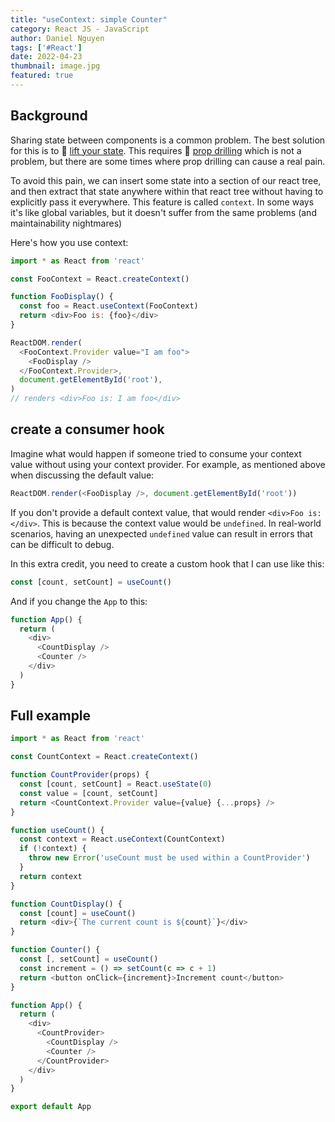 ```yaml
---
title: "useContext: simple Counter"
category: React JS - JavaScript
author: Daniel Nguyen
tags: ['#React']
date: 2022-04-23
thumbnail: image.jpg
featured: true
---
```


## Background

Sharing state between components is a common problem. The best solution for this
is to 📜 [lift your state](https://reactjs.org/docs/lifting-state-up.html). This
requires 📜 [prop drilling](https://kentcdodds.com/blog/prop-drilling) which is
not a problem, but there are some times where prop drilling can cause a real
pain.

To avoid this pain, we can insert some state into a section of our react tree,
and then extract that state anywhere within that react tree without having to
explicitly pass it everywhere. This feature is called `context`. In some ways
it's like global variables, but it doesn't suffer from the same problems (and
maintainability nightmares)

Here's how you use context:

```javascript
import * as React from 'react'

const FooContext = React.createContext()

function FooDisplay() {
  const foo = React.useContext(FooContext)
  return <div>Foo is: {foo}</div>
}

ReactDOM.render(
  <FooContext.Provider value="I am foo">
    <FooDisplay />
  </FooContext.Provider>,
  document.getElementById('root'),
)
// renders <div>Foo is: I am foo</div>
```

## create a consumer hook

Imagine what would happen if someone tried to consume your context value without
using your context provider. For example, as mentioned above when discussing the
default value:

```javascript
ReactDOM.render(<FooDisplay />, document.getElementById('root'))
```

If you don't provide a default context value, that would render
`<div>Foo is: </div>`. This is because the context value would be `undefined`.
In real-world scenarios, having an unexpected `undefined` value can result in
errors that can be difficult to debug.

In this extra credit, you need to create a custom hook that I can use like this:

```javascript
const [count, setCount] = useCount()
```

And if you change the `App` to this:

```javascript
function App() {
  return (
    <div>
      <CountDisplay />
      <Counter />
    </div>
  )
}
```

## Full example

```javascript
import * as React from 'react'

const CountContext = React.createContext()

function CountProvider(props) {
  const [count, setCount] = React.useState(0)
  const value = [count, setCount]
  return <CountContext.Provider value={value} {...props} />
}

function useCount() {
  const context = React.useContext(CountContext)
  if (!context) {
    throw new Error('useCount must be used within a CountProvider')
  }
  return context
}

function CountDisplay() {
  const [count] = useCount()
  return <div>{`The current count is ${count}`}</div>
}

function Counter() {
  const [, setCount] = useCount()
  const increment = () => setCount(c => c + 1)
  return <button onClick={increment}>Increment count</button>
}

function App() {
  return (
    <div>
      <CountProvider>
        <CountDisplay />
        <Counter />
      </CountProvider>
    </div>
  )
}

export default App
```
